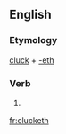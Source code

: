 ==English==

===Etymology===
[[cluck]] + [[-eth]]

===Verb===
{{en-verb form}}

# {{archaic third-person singular of|cluck}}

[[fr:clucketh]]